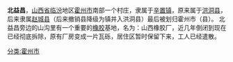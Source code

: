 '''北益昌'''，[[山西省|山西省]][[临汾|临汾]]地区[[霍州市|霍州市]]南部一个村庄，隶属于[[辛置镇|辛置镇]]，原来属于[[洪洞县|洪洞县]]，后来隶属[[赵城县|赵城县]]（后来撤销县降级为镇并入洪洞县）最后被划归霍州市（县）。
北益昌旁边的山沟里有一个重要的[[橡胶|橡胶]]基地，名为：山西橡胶厂，近几年倒闭到现在已经彻底拆除，原有厂房变成一片瓦砾，居住区暂时保留下来，工人已经遣散。

[[分类:霍州市|分类:霍州市]]